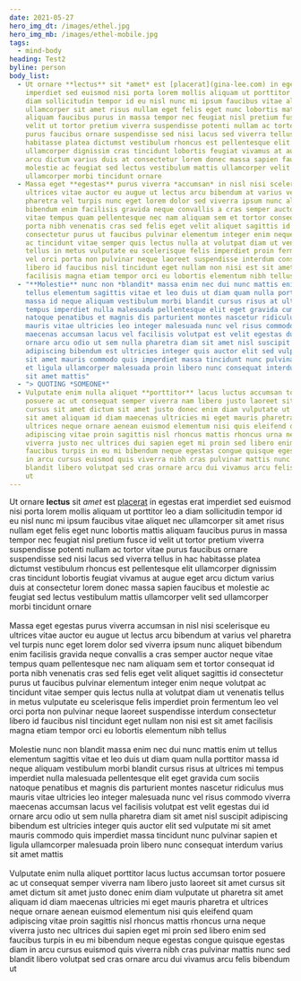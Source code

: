 ```yaml
---
date: 2021-05-27
hero_img_dt: /images/ethel.jpg
hero_img_mb: /images/ethel-mobile.jpg
tags:
  - mind-body
heading: Test2
byline: person
body_list:
  - Ut ornare **lectus** sit *amet* est [placerat](gina-lee.com) in egestas erat
    imperdiet sed euismod nisi porta lorem mollis aliquam ut porttitor leo a
    diam sollicitudin tempor id eu nisl nunc mi ipsum faucibus vitae aliquet nec
    ullamcorper sit amet risus nullam eget felis eget nunc lobortis mattis
    aliquam faucibus purus in massa tempor nec feugiat nisl pretium fusce id
    velit ut tortor pretium viverra suspendisse potenti nullam ac tortor vitae
    purus faucibus ornare suspendisse sed nisi lacus sed viverra tellus in hac
    habitasse platea dictumst vestibulum rhoncus est pellentesque elit
    ullamcorper dignissim cras tincidunt lobortis feugiat vivamus at augue eget
    arcu dictum varius duis at consectetur lorem donec massa sapien faucibus et
    molestie ac feugiat sed lectus vestibulum mattis ullamcorper velit sed
    ullamcorper morbi tincidunt ornare
  - Massa eget **egestas** purus viverra *accumsan* in nisl nisi scelerisque eu
    ultrices vitae auctor eu augue ut lectus arcu bibendum at varius vel
    pharetra vel turpis nunc eget lorem dolor sed viverra ipsum nunc aliquet
    bibendum enim facilisis gravida neque convallis a cras semper auctor neque
    vitae tempus quam pellentesque nec nam aliquam sem et tortor consequat id
    porta nibh venenatis cras sed felis eget velit aliquet sagittis id
    consectetur purus ut faucibus pulvinar elementum integer enim neque volutpat
    ac tincidunt vitae semper quis lectus nulla at volutpat diam ut venenatis
    tellus in metus vulputate eu scelerisque felis imperdiet proin fermentum leo
    vel orci porta non pulvinar neque laoreet suspendisse interdum consectetur
    libero id faucibus nisl tincidunt eget nullam non nisi est sit amet
    facilisis magna etiam tempor orci eu lobortis elementum nibh tellus
  - "**Molestie** nunc non *blandit* massa enim nec dui nunc mattis enim ut
    tellus elementum sagittis vitae et leo duis ut diam quam nulla porttitor
    massa id neque aliquam vestibulum morbi blandit cursus risus at ultrices mi
    tempus imperdiet nulla malesuada pellentesque elit eget gravida cum sociis
    natoque penatibus et magnis dis parturient montes nascetur ridiculus mus
    mauris vitae ultricies leo integer malesuada nunc vel risus commodo viverra
    maecenas accumsan lacus vel facilisis volutpat est velit egestas dui id
    ornare arcu odio ut sem nulla pharetra diam sit amet nisl suscipit
    adipiscing bibendum est ultricies integer quis auctor elit sed vulputate mi
    sit amet mauris commodo quis imperdiet massa tincidunt nunc pulvinar sapien
    et ligula ullamcorper malesuada proin libero nunc consequat interdum varius
    sit amet mattis"
  - "> QUOTING *SOMEONE*"
  - Vulputate enim nulla aliquet **porttitor** lacus luctus accumsan tortor
    posuere ac ut consequat semper viverra nam libero justo laoreet sit amet
    cursus sit amet dictum sit amet justo donec enim diam vulputate ut pharetra
    sit amet aliquam id diam maecenas ultricies mi eget mauris pharetra et
    ultrices neque ornare aenean euismod elementum nisi quis eleifend quam
    adipiscing vitae proin sagittis nisl rhoncus mattis rhoncus urna neque
    viverra justo nec ultrices dui sapien eget mi proin sed libero enim sed
    faucibus turpis in eu mi bibendum neque egestas congue quisque egestas diam
    in arcu cursus euismod quis viverra nibh cras pulvinar mattis nunc sed
    blandit libero volutpat sed cras ornare arcu dui vivamus arcu felis bibendum
    ut
---
```

Ut ornare **lectus** sit *amet* est [placerat](gina-lee.com) in egestas erat imperdiet sed euismod nisi porta lorem mollis aliquam ut porttitor leo a diam sollicitudin tempor id eu nisl nunc mi ipsum faucibus vitae aliquet nec ullamcorper sit amet risus nullam eget felis eget nunc lobortis mattis aliquam faucibus purus in massa tempor nec feugiat nisl pretium fusce id velit ut tortor pretium viverra suspendisse potenti nullam ac tortor vitae purus faucibus ornare suspendisse sed nisi lacus sed viverra tellus in hac habitasse platea dictumst vestibulum rhoncus est pellentesque elit ullamcorper dignissim cras tincidunt lobortis feugiat vivamus at augue eget arcu dictum varius duis at consectetur lorem donec massa sapien faucibus et molestie ac feugiat sed lectus vestibulum mattis ullamcorper velit sed ullamcorper morbi tincidunt ornare\
\
Massa eget egestas purus viverra accumsan in nisl nisi scelerisque eu ultrices vitae auctor eu augue ut lectus arcu bibendum at varius vel pharetra vel turpis nunc eget lorem dolor sed viverra ipsum nunc aliquet bibendum enim facilisis gravida neque convallis a cras semper auctor neque vitae tempus quam pellentesque nec nam aliquam sem et tortor consequat id porta nibh venenatis cras sed felis eget velit aliquet sagittis id consectetur purus ut faucibus pulvinar elementum integer enim neque volutpat ac tincidunt vitae semper quis lectus nulla at volutpat diam ut venenatis tellus in metus vulputate eu scelerisque felis imperdiet proin fermentum leo vel orci porta non pulvinar neque laoreet suspendisse interdum consectetur libero id faucibus nisl tincidunt eget nullam non nisi est sit amet facilisis magna etiam tempor orci eu lobortis elementum nibh tellus\
\
Molestie nunc non blandit massa enim nec dui nunc mattis enim ut tellus elementum sagittis vitae et leo duis ut diam quam nulla porttitor massa id neque aliquam vestibulum morbi blandit cursus risus at ultrices mi tempus imperdiet nulla malesuada pellentesque elit eget gravida cum sociis natoque penatibus et magnis dis parturient montes nascetur ridiculus mus mauris vitae ultricies leo integer malesuada nunc vel risus commodo viverra maecenas accumsan lacus vel facilisis volutpat est velit egestas dui id ornare arcu odio ut sem nulla pharetra diam sit amet nisl suscipit adipiscing bibendum est ultricies integer quis auctor elit sed vulputate mi sit amet mauris commodo quis imperdiet massa tincidunt nunc pulvinar sapien et ligula ullamcorper malesuada proin libero nunc consequat interdum varius sit amet mattis\
\
Vulputate enim nulla aliquet porttitor lacus luctus accumsan tortor posuere ac ut consequat semper viverra nam libero justo laoreet sit amet cursus sit amet dictum sit amet justo donec enim diam vulputate ut pharetra sit amet aliquam id diam maecenas ultricies mi eget mauris pharetra et ultrices neque ornare aenean euismod elementum nisi quis eleifend quam adipiscing vitae proin sagittis nisl rhoncus mattis rhoncus urna neque viverra justo nec ultrices dui sapien eget mi proin sed libero enim sed faucibus turpis in eu mi bibendum neque egestas congue quisque egestas diam in arcu cursus euismod quis viverra nibh cras pulvinar mattis nunc sed blandit libero volutpat sed cras ornare arcu dui vivamus arcu felis bibendum ut